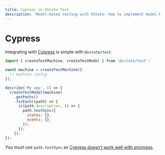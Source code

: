 ```yaml
---
title: Cypress in XState Test
description: 'Model-based testing with XState: How to implement model-based testing with Cypress and XState’s @xstate/test package.'
---
```


# Cypress

Integrating with [Cypress](https://www.cypress.io) is simple with `@xstate/test`.

```js
import { createTestMachine, createTestModel } from '@xstate/test';

const machine = createTestMachine({
  // machine config
});

describe('My app', () => {
  createTestModel(machine)
    .getPaths()
    .forEach((path) => {
      it(path.description, () => {
        path.testSync({
          states: {},
          events: {},
        });
      });
    });
});
```

You _must_ use `path.testSync` as [Cypress doesn’t work well with promises](https://docs.cypress.io/guides/references/error-messages#Cypress-detected-that-you-returned-a-promise-from-a-command-while-also-invoking-one-or-more-cy-commands-in-that-promise).
